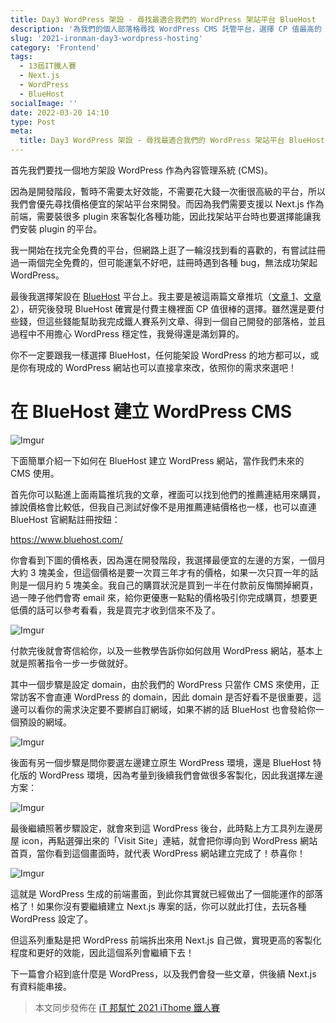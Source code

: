 ```yaml
---
title: Day3 WordPress 架設 - 尋找最適合我們的 WordPress 架站平台 BlueHost
description: '為我們的個人部落格尋找 WordPress CMS 託管平台，選擇 CP 值最高的 BlueHost 實作，手把手完成架設'
slug: '2021-ironman-day3-wordpress-hosting'
category: 'Frontend'
tags:
  - 13屆IT鐵人賽
  - Next.js
  - WordPress
  - BlueHost
socialImage: ''
date: 2022-03-20 14:10
type: Post
meta:
  title: Day3 WordPress 架設 - 尋找最適合我們的 WordPress 架站平台 BlueHost
---
```


首先我們要找一個地方架設 WordPress 作為內容管理系統 (CMS)。

因為是開發階段，暫時不需要太好效能，不需要花大錢一次衝很高級的平台，所以我們會優先尋找價格便宜的架站平台來開發。而因為我們需要支援以 Next.js 作為前端，需要裝很多 plugin 來客製化各種功能，因此找架站平台時也要選擇能讓我們安裝 plugin 的平台。

我一開始在找完全免費的平台，但網路上逛了一輪沒找到看的喜歡的，有嘗試註冊過一兩個完全免費的，但可能運氣不好吧，註冊時遇到各種 bug，無法成功架起 WordPress。

最後我選擇架設在 [BlueHost](https://www.bluehost.com/) 平台上。我主要是被這兩篇文章推坑（[文章 1](https://wpointer.com/wordpress-tutorials/wordpress-development/newbie/hosting-recommendation/)、[文章 2](https://frankknow.com/wordpress-hosting/)），研究後發現 BlueHost 確實是付費主機裡面 CP 值很棒的選擇。雖然還是要付些錢，但這些錢能幫助我完成鐵人賽系列文章、得到一個自己開發的部落格，並且過程中不用擔心 WordPress 穩定性，我覺得還是滿划算的。

你不一定要跟我一樣選擇 BlueHost，任何能架設 WordPress 的地方都可以，或是你有現成的 WordPress 網站也可以直接拿來改，依照你的需求來選吧！

# 在 BlueHost 建立 WordPress CMS

![Imgur](https://i.imgur.com/wNfaWo8.png)

下面簡單介紹一下如何在 BlueHost 建立 WordPress 網站，當作我們未來的 CMS 使用。

首先你可以點進上面兩篇推坑我的文章，裡面可以找到他們的推薦連結用來購買，據說價格會比較低，但我自己測試好像不是用推薦連結價格也一樣，也可以直連 BlueHost 官網點註冊按鈕：

https://www.bluehost.com/

你會看到下圖的價格表，因為還在開發階段，我選擇最便宜的左邊的方案，一個月大約 3 塊美金，但這個價格是要一次買三年才有的價格，如果一次只買一年的話則是一個月約 5 塊美金。我自己的購買狀況是買到一半在付款前反悔關掉網頁，過一陣子他們會寄 email 來，給你更優惠一點點的價格吸引你完成購買，想要更低價的話可以參考看看，我是買完才收到信來不及了。

![Imgur](https://i.imgur.com/LYgh51s.png)

付款完後就會寄信給你，以及一些教學告訴你如何啟用 WordPress 網站，基本上就是照著指令一步一步做就好。

其中一個步驟是設定 domain，由於我們的 WordPress 只當作 CMS 來使用，正常訪客不會直連 WordPress 的 domain，因此 domain 是否好看不是很重要，這邊可以看你的需求決定要不要綁自訂網域，如果不綁的話 BlueHost 也會發給你一個預設的網域。

![Imgur](https://i.imgur.com/DdqUGbt.png)

後面有另一個步驟是問你要選左邊建立原生 WordPress 環境，還是 BlueHost 特化版的 WordPress 環境，因為考量到後續我們會做很多客製化，因此我選擇左邊方案：

![Imgur](https://i.imgur.com/vLue3Sk.png)

最後繼續照著步驟設定，就會來到這 WordPress 後台，此時點上方工具列左邊房屋 icon，再點選彈出來的「Visit Site」連結，就會把你導向到 WordPress 網站首頁，當你看到這個畫面時，就代表 WordPress 網站建立完成了！恭喜你！

![Imgur](https://i.imgur.com/HrYw69a.png)

這就是 WordPress 生成的前端畫面，到此你其實就已經做出了一個能運作的部落格了！如果你沒有要繼續建立 Next.js 專案的話，你可以就此打住，去玩各種 WordPress 設定了。

但這系列重點是把 WordPress 前端拆出來用 Next.js 自己做，實現更高的客製化程度和更好的效能，因此這個系列會繼續下去！

下一篇會介紹到底什麼是 WordPress，以及我們會發一些文章，供後續 Next.js 有資料能串接。

> 本文同步發佈在 [iT 邦幫忙 2021 iThome 鐵人賽](https://ithelp.ithome.com.tw/articles/10266441)
